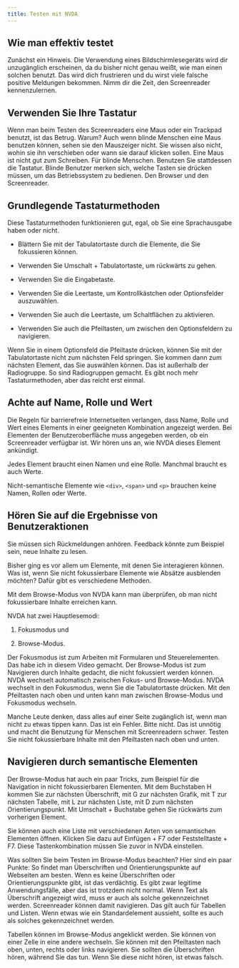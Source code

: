 ```yaml
---
title: Testen mit NVDA
---
```


## Wie man effektiv testet

Zunächst ein Hinweis. Die Verwendung eines Bildschirmlesegeräts wird dir unzugänglich erscheinen, da du bisher nicht
genau weißt, wie man einen solchen benutzt. Das wird dich frustrieren und du wirst viele falsche positive Meldungen
bekommen. Nimm dir die Zeit, den Screenreader kennenzulernen.

## Verwenden Sie Ihre Tastatur

Wenn man beim Testen des Screenreaders eine Maus oder ein Trackpad benutzt, ist das Betrug. Warum? Auch wenn blinde Menschen
eine Maus benutzen können, sehen sie den Mauszeiger nicht. Sie wissen also nicht, wohin sie ihn verschieben oder wann sie darauf
klicken sollen. Eine Maus ist nicht gut zum Schreiben. Für blinde Menschen. Benutzen Sie stattdessen die Tastatur. Blinde Benutzer
merken sich, welche Tasten sie drücken müssen, um das Betriebssystem zu bedienen. Den Browser und den Screenreader.

## Grundlegende Tastaturmethoden

Diese Tastaturmethoden funktionieren gut, egal, ob Sie eine Sprachausgabe haben oder nicht.

- Blättern Sie mit der Tabulatortaste durch die Elemente, die Sie fokussieren können.

- Verwenden Sie Umschalt + Tabulatortaste, um rückwärts zu gehen.

- Verwenden Sie die Eingabetaste.

- Verwenden Sie die Leertaste, um Kontrollkästchen oder Optionsfelder auszuwählen.

- Verwenden Sie auch die Leertaste, um Schaltflächen zu aktivieren.

- Verwenden Sie auch die Pfeiltasten, um zwischen den Optionsfeldern zu navigieren.

Wenn Sie in einem Optionsfeld die Pfeiltaste drücken, können Sie mit der Tabulatortaste nicht zum nächsten Feld springen. Sie
kommen dann zum nächsten Element, das Sie auswählen können. Das ist außerhalb der Radiogruppe. So sind Radiogruppen gemacht. Es
gibt noch mehr Tastaturmethoden, aber das reicht erst einmal.

## Achte auf Name, Rolle und Wert

Die Regeln für barrierefreie Internetseiten verlangen, dass Name, Rolle und Wert eines Elements in einer geeigneten Kombination
angezeigt werden. Bei Elementen der Benutzeroberfläche muss angegeben werden, ob ein Screenreader verfügbar ist. Wir hören uns an,
wie NVDA dieses Element ankündigt.

Jedes Element braucht einen Namen und eine Rolle. Manchmal braucht es auch Werte.

Nicht-semantische Elemente wie `<div>`, `<span>` und `<p>` brauchen keine Namen, Rollen oder Werte.

## Hören Sie auf die Ergebnisse von Benutzeraktionen

Sie müssen sich Rückmeldungen anhören. Feedback könnte zum Beispiel sein, neue Inhalte zu lesen.

Bisher ging es vor allem um Elemente, mit denen Sie interagieren können. Was ist, wenn Sie nicht fokussierbare Elemente wie
Absätze ausblenden möchten? Dafür gibt es verschiedene Methoden.

Mit dem Browse-Modus von NVDA kann man überprüfen, ob man nicht fokussierbare Inhalte erreichen kann.

NVDA hat zwei Hauptlesemodi:

1. Fokusmodus und

2. Browse-Modus.

Der Fokusmodus ist zum Arbeiten mit Formularen und Steuerelementen. Das habe ich in diesem Video gemacht. Der Browse-Modus ist zum
Navigieren durch Inhalte gedacht, die nicht fokussiert werden können. NVDA wechselt automatisch zwischen Fokus- und Browse-Modus.
NVDA wechselt in den Fokusmodus, wenn Sie die Tabulatortaste drücken. Mit den Pfeiltasten nach oben und unten kann man zwischen
Browse-Modus und Fokusmodus wechseln.

Manche Leute denken, dass alles auf einer Seite zugänglich ist, wenn man nicht zu etwas tippen kann. Das ist ein Fehler. Bitte
nicht. Das ist unnötig und macht die Benutzung für Menschen mit Screenreadern schwer. Testen Sie nicht fokussierbare Inhalte mit
den Pfeiltasten nach oben und unten.

## Navigieren durch semantische Elementen

Der Browse-Modus hat auch ein paar Tricks, zum Beispiel für die Navigation in nicht fokussierbaren Elementen. Mit dem Buchstaben H
kommen Sie zur nächsten Überschrift, mit G zur nächsten Grafik, mit T zur nächsten Tabelle, mit L zur nächsten Liste, mit D zum
nächsten Orientierungspunkt. Mit Umschalt + Buchstabe gehen Sie rückwärts zum vorherigen Element.

Sie können auch eine Liste mit verschiedenen Arten von semantischen Elementen öffnen. Klicken Sie dazu auf Einfügen + F7 oder
Feststelltaste + F7. Diese Tastenkombination müssen Sie zuvor in NVDA einstellen.

Was sollten Sie beim Testen im Browse-Modus beachten? Hier sind ein paar Punkte: So findet man Überschriften und Orientierungspunkte
auf Webseiten am besten. Wenn es keine Überschriften oder Orientierungspunkte gibt, ist das verdächtig. Es gibt zwar legitime
Anwendungsfälle, aber das ist trotzdem nicht normal. Wenn Text als Überschrift angezeigt wird, muss er auch als solche gekennzeichnet
werden. Screenreader können damit navigieren. Das gilt auch für Tabellen und Listen. Wenn etwas wie ein Standardelement aussieht,
sollte es auch als solches gekennzeichnet werden.

Tabellen können im Browse-Modus angeklickt werden. Sie können von einer Zelle in eine andere wechseln. Sie können mit den Pfeiltasten
nach oben, unten, rechts oder links navigieren. Sie sollten die Überschriften hören, während Sie das tun. Wenn Sie diese nicht hören,
ist etwas falsch.
